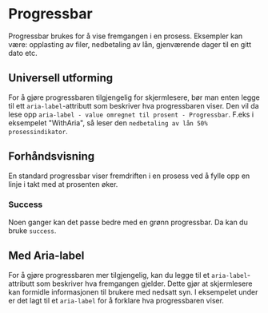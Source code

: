
<Meta title="Komponenter/Progressbar/Progressbar" />

# Progressbar
Progressbar brukes for å vise fremgangen i en prosess.
Eksempler kan være: opplasting av filer, nedbetaling av lån, gjenværende dager til en gitt dato etc.

## Universell utforming
For å gjøre progressbaren tilgjengelig for skjermlesere, bør man enten legge til ett `aria-label`-attributt som beskriver hva progressbaren viser.
Den vil da lese opp `aria-label - value omregnet til prosent - Progressbar`. F.eks i eksempelet "WithAria", så leser den `nedbetaling av lån 50% prosessindikator`.


<InstallImport
    packageName="@sb1/ffe-progressbar-react"
    dependencies={dependencies}
/>


## Forhåndsvisning
En standard progressbar viser fremdriften i en prosess ved å fylle opp en linje i takt med at prosenten øker. 

<Canvas of={ProgressBarStories.Standard} />
<Controls of={ProgressBarStories.Standard} />

### Success
Noen ganger kan det passe bedre med en grønn progressbar. Da kan du bruke `success`. 

<Canvas of={ProgressBarStories.Success} />
<Controls of={ProgressBarStories.Success} />

## Med Aria-label
For å gjøre progressbaren mer tilgjengelig, kan du legge til et `aria-label`-attributt som beskriver hva fremgangen gjelder. Dette gjør at skjermlesere kan formidle informasjonen til brukere med nedsatt syn. I eksempelet under er det lagt til et `aria-label` for å forklare hva progressbaren viser.

<Canvas of={ProgressBarStories.WithAria} />
<Controls of={ProgressBarStories.WithAria} />
